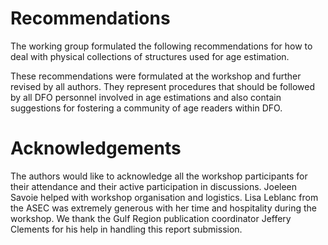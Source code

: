 
# Recommendations {#sec:recommendations}
The working group formulated the following recommendations for how to deal with physical collections of structures used for age estimation.

\begin{enumerate}
\item Institutional
\begin{enumerate}
\item{Foster a community of DFO scientists whose mandated tasks include sampling of ageing structures, age estimation using ageing structures or analysis of age estimates data.}
\item{Emulate the Pacific Ocean’s Committee of Age Reading Experts ([CARE]{https://care.psmfc.org/}) for the Atlantic and Arctic Oceans.}
\item{Creation of a DFO working group that meets regularly to ensure that age estimations practices in different labs follow shared best practices.}
\item{Provide support for inter-regional ageing structure exchanges and secondary reader testing.}
\item{Achieve Canadian representation on appropriate ICES working groups related to quality assurance of age estimation as input for stock assessment (WGBIOP) or those developing the SmartDots platform (WGSMART).}
\item{Recognise the fact that the skills required to obtain unbiased age estimates from ageing structures are unique and take time and dedication to acquire.}
\end{enumerate}

\item Ageing structure cataloguing, storage and inventory
\begin{enumerate}
\item{Ensure that physical collections of ageing structures follow the DFO "Policy on Collection, Storage, Management and Use of Physical Samples for Science Research".}
\item{Ageing structures should be stored in an environment that minimizes degradation and that maintains readability.}
\item{Ageing structures removed from an individual should be uniquely identified.}
\item{Clearly label ageing structures so they can be traced back to their collection, implement good bookkeeping of your ageing structures.}
\item{An electronic inventory of the physical ageing structures available should be documented and updated regularly.}
\item{A subset of ageing structures should be preserved in their unaltered state for future unforeseen usage (i.e. not in resin or glycerin).}
\end{enumerate}

\item Reference collection
\begin{enumerate}
\item{Actively curate reference collections so that old ageing structures that have lost their readability are replaced by new ageing structures, this includes renewing ageing structures.}
\item{Ensure that the age structures in the reference collection are representative of what will be available to age estimation technicians (the structures should cover wide spatial and temporal ranges, both annual and inter annual, all ages used in the stock assessment and both easy and difficult to read ageing structures,...).}
\item{Ensure reference collections are updated with samples from recent years.}
\item{In addition to a physical reference collection, develop its digital equivalent by taking images of the ageing structures.}
\item{Ideally, also annotate your digital reference collection using SmartDots.}
\item{Strive to have a validation study to ascertain the periodicity of ageing patterns.}
\end{enumerate}

\item Laboratory operations
\begin{enumerate}
\item{Strive to obtain unbiased age estimates by regularly performing age reader calibrations and by carrying out regular quality-checks for each species/stock (both within and across laboratories).}
\item{Develop and publish Standard Operating Procedures for each lab.}
\item{Develop standardized protocols to validate age estimates (add to your regional SOP).}
\item{Favour age estimation in a “blind” setting, where no prior knowledge (except date of capture) is used when interpreting patterns in ageing structures, don’t let outside information influence your age estimates.}
\item{Establish a quality-control process to identify mistakes made during data entry (e.g. typos).}
\item{Document the uncertainty associated with age estimates by means of a standardized quality assurance scale.}
\item{Generate an age-error matrix as part of your standard procedures.}
\item{Have at least two age readers for any given stock, for redundancy.}
\end{enumerate}

\item Training
\begin{enumerate}
\item{Develop a document that details the training steps for new agers, and/or add it to your regional SOP.}
\item{Establish procedures that integrate current practices (e.g. labels that have been used for many year) into improved practices.}
\end{enumerate}

\item Digital imaging of ageing structures
\begin{enumerate}
\item{Ensure that a correctly calibrated scale bar is present in the image so that the image scale in pixels per mm can be determined.}
\item{The file naming convention to use when taking images of ageing structures should uniquely identify each ageing structure, a recommended nomenclature would be as follows: }
\item{When practical, promote the capture of digital images of ageing structures.}
\item{Digital images (JPEG format) of ageing structures should be stored in enterprise-level infrastructure where proper backups are in place.}
\item{A DFO-led app to store and retrieve digital images of ageing structures should be implemented to facilitate the management of these images and to provide integration with the SmartDots software.}
\end{enumerate}

\item Analysis of age estimates
\begin{enumerate}
\item{When computing catch-at-age matrices, the sampling design used in the collection of data should be accounted for.}
\item{Analyses that compute catch-at-age matrices from length samples and age estimates should strive to be fully documented and reproducible.}
\item{Contemporary procedures that reduce bias in age structure estimates should be used.}
\item{Assessment methods would ideally incorporate ageing errors into the assessment framework.}
\end{enumerate}

\item Preparing for changes associated with a warming climate
\begin{enumerate}
\item{Rates of growths are likely to change, so are the patterns associated with age estimation. So regularly revisit the pattern in the growth structures recognition used for estimating ages to identify periods of weaker or stronger growth and/or changes in the timing of annuli formation.}
\item{Continue inter-regional communication and organise events that promote collaborations.}
\item{Northward migration of species will shift stock boundaries and change the species that will require science advice.}
\item{Establish a process so that “cheat sheets” and guides used for training agers, and the associated laboratory processes for age estimation are updated regularly.}
\end{enumerate}

\item Research and development
\begin{enumerate}
\item{Pursue further studies in sclerochronology that will support the identification of changes in patterns used in estimating ages.}
\item{Investigate the trade-offs involved between taking images and annotating them versus just estimating a single age-length pair.}
\end{enumerate}

\end{enumerate}

These recommendations were formulated at the workshop and further revised by all authors. They represent procedures that should be followed by all DFO personnel involved in age estimations and also contain suggestions for fostering a community of age readers within DFO.

# Acknowledgements
The authors would like to acknowledge all the workshop participants for their attendance and their active participation in discussions. Joeleen Savoie helped with workshop organisation and logistics. Lisa Leblanc from the ASEC was extremely generous with her time and hospitality during the workshop. We thank the Gulf Region publication coordinator Jeffery Clements for his help in handling this report submission.
